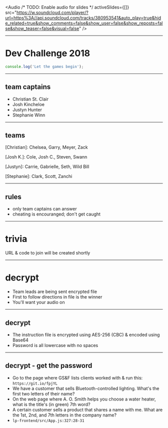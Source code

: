 

<!-- Blank starting slide -->

<!-- Global components -->


<Head>
  <title>Dev Team Challenge - Christmas 2018</title>
</Head>

<Audio
  /* TODO: Enable audio for slides */
  activeSlides={[]}
  src="https://w.soundcloud.com/player/?url=https%3A//api.soundcloud.com/tracks/380953541&auto_play=true&hide_related=true&show_comments=false&show_user=false&show_reposts=false&show_teaser=false&visual=false"
/>

---

# Dev Challenge 2018

```js
console.log('Let the games begin');
```

---

## team captains

- Christian St. Clair
- Josh Kincheloe
- Justyn Hunter
- Stephanie Winn

---

## teams

[Christian]: Chelsea, Garry, Meyer, Zack

[Josh K.]: Cole, Josh C., Steven, Swann

[Justyn]: Carrie, Gabrielle, Seth, Wild Bill

[Stephanie]: Clark, Scott, Zanchi

---

## rules

- only team captains can answer
- cheating is encouranged; don't get caught

---

# trivia

URL & code to join will be created shortly

---

# decrypt

- Team leads are being sent encrypted file
- First to follow directions in file is the winner
- You'll want your audio on

---

## decrypt

- The instruction file is encrypted using AES-256 (CBC) & encoded using Base64
- Password is all lowercase with no spaces

---

## decrypt - get the password

- Go to the page where GS&F lists clients worked with & run this: `https://git.io/fpjYL`
- We have a customer that sells Bluetooth-controlled lighting. What's the first two letters of their name?
- On the web page where A. O. Smith helps you choose a water heater, what is the title's (in green) 7th word?
- A certain customer sells a product that shares a name with me. What are the 1st, 2nd, and 7th letters in the company name?
- `lp-frontend/src/App.js:327:28-31`
